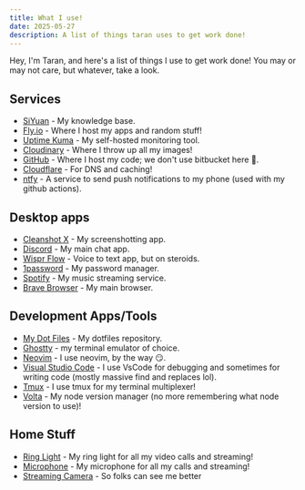 ```yaml
---
title: What I use!
date: 2025-05-27
description: A list of things taran uses to get work done!
---
```


Hey, I'm Taran, and here's a list of things I use to get work done! You may or
may not care, but whatever, take a look.

## Services

- [SiYuan](https://github.com/siyuan-note/siyuan) - My knowledge base.
- [Fly.io](https://fly.io) - Where I host my apps and random stuff!
- [Uptime Kuma](https://github.com/louislam/uptime-kuma) - My self-hosted
  monitoring tool.
- [Cloudinary](https://kcd.im/cloudinary) - Where I throw up all my images!
- [GitHub](https://github.com) - Where I host my code; we don't use bitbucket
  here 🤣.
- [Cloudflare](https://cloudflare.com) - For DNS and caching!
- [ntfy](https://ntfy.sh/) - A service to send push notifications to my phone
  (used with my github actions).

## Desktop apps

- [Cleanshot X](https://cleanshot.sjv.io/7ar4rV) - My screenshotting app.
- [Discord](https://discord.com) - My main chat app.
- [Wispr Flow](https://ref.wisprflow.ai/taranveer786) - Voice to text app, but on steroids.
- [1password](https://1password.com) - My password manager.
- [Spotify](https://spotify.com/) - My music streaming service.
- [Brave Browser](https://brave.com/) - My main browser.

## Development Apps/Tools

- [My Dot Files](https://github.com/tearingItUp786/dotfiles) - My dotfiles
  repository.
- [Ghostty](https://ghostty.org/) - my terminal emulator of choice.
- [Neovim](https://github.com/neovim/neovim) - I use neovim, by the way 😏.
- [Visual Studio Code](https://code.visualstudio.com) - I use VsCode for
  debugging and sometimes for writing code (mostly massive find and replaces
  lol).
- [Tmux](https://www.github.com/tmux/tmux) - I use tmux for my terminal
  multiplexer!
- [Volta](https://volta.sh) - My node version manager (no more remembering what
  node version to use)!

## Home Stuff

- [Ring Light](https://www.bestbuy.ca/en-ca/product/razer-12-usb-led-ring-light-for-pc-and-mobile-streaming-black-english/16617148) -
  My ring light for all my video calls and streaming!
- [Microphone](https://www.bestbuy.ca/en-ca/product/blue-microphones-yeticaster-usb-mic-broadcast-studio-bundle/13178950) -
  My microphone for all my calls and streaming!
- [Streaming Camera](https://www.bestbuy.ca/en-ca/product/13904653) - So folks
  can see me better

